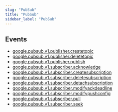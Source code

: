 ```yaml
---
slug: "PubSub"
title: "PubSub"
sidebar_label: "PubSub"
---
```


## Events

- [google.pubsub.v1.publisher.createtopic](/gcp/threats/pubsub/rules/google.pubsub.v1.publisher.createtopic)
- [google.pubsub.v1.publisher.deletetopic](/gcp/threats/pubsub/rules/google.pubsub.v1.publisher.deletetopic)
- [google.pubsub.v1.publisher.publish](/gcp/threats/pubsub/rules/google.pubsub.v1.publisher.publish)
- [google.pubsub.v1.subscriber.acknowledge](/gcp/threats/pubsub/rules/google.pubsub.v1.subscriber.acknowledge)
- [google.pubsub.v1.subscriber.createsubscription](/gcp/threats/pubsub/rules/google.pubsub.v1.subscriber.createsubscription)
- [google.pubsub.v1.subscriber.deletesubscription](/gcp/threats/pubsub/rules/google.pubsub.v1.subscriber.deletesubscription)
- [google.pubsub.v1.subscriber.detachsubscription](/gcp/threats/pubsub/rules/google.pubsub.v1.subscriber.detachsubscription)
- [google.pubsub.v1.subscriber.modifyackdeadline](/gcp/threats/pubsub/rules/google.pubsub.v1.subscriber.modifyackdeadline)
- [google.pubsub.v1.subscriber.modifypushconfig](/gcp/threats/pubsub/rules/google.pubsub.v1.subscriber.modifypushconfig)
- [google.pubsub.v1.subscriber.pull](/gcp/threats/pubsub/rules/google.pubsub.v1.subscriber.pull)
- [google.pubsub.v1.subscriber.seek](/gcp/threats/pubsub/rules/google.pubsub.v1.subscriber.seek)
